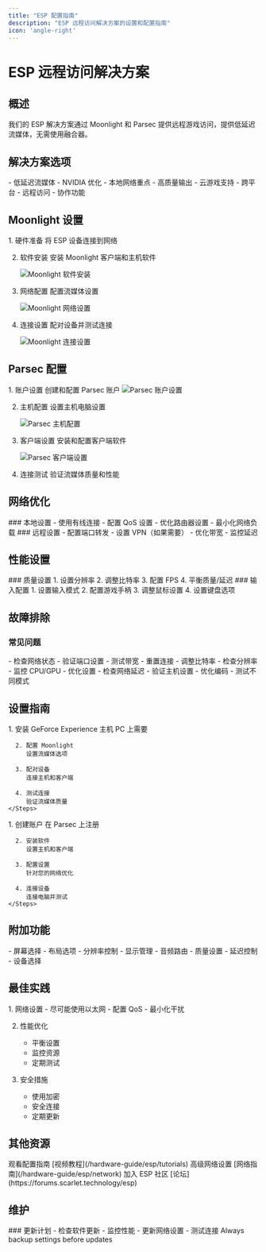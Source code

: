 ```yaml
---
title: "ESP 配置指南"
description: "ESP 远程访问解决方案的设置和配置指南"
icon: 'angle-right'
---
```


# ESP 远程访问解决方案

## 概述

<Note>
我们的 ESP 解决方案通过 Moonlight 和 Parsec 提供远程游戏访问，提供低延迟流媒体，无需使用融合器。
</Note>

## 解决方案选项

<CardGroup>
  <Card title="Moonlight" icon="moon">
    - 低延迟流媒体
    - NVIDIA 优化
    - 本地网络重点
    - 高质量输出
  </Card>
  
  <Card title="Parsec" icon="globe">
    - 云游戏支持
    - 跨平台
    - 远程访问
    - 协作功能
  </Card>
</CardGroup>

## Moonlight 设置

<Steps>
  1. 硬件准备
     将 ESP 设备连接到网络
     
  2. 软件安装
     安装 Moonlight 客户端和主机软件
     <Frame>
       <img src="/images/moonlight1.png" alt="Moonlight 软件安装" />
     </Frame>
     
  3. 网络配置
     配置流媒体设置
     <Frame>
       <img src="/images/moonlight2.png" alt="Moonlight 网络设置" />
     </Frame>
     
  4. 连接设置
     配对设备并测试连接
     <Frame>
       <img src="/images/moonlight3.png" alt="Moonlight 连接设置" />
     </Frame>
</Steps>

## Parsec 配置

<Steps>
  1. 账户设置
     创建和配置 Parsec 账户
     <Frame>
       <img src="/images/image (91).png" alt="Parsec 账户设置" />
     </Frame>
     
  2. 主机配置
     设置主机电脑设置
     <Frame>
       <img src="/images/image (92).png" alt="Parsec 主机配置" />
     </Frame>
     
  3. 客户端设置
     安装和配置客户端软件
     <Frame>
       <img src="/images/image (93).png" alt="Parsec 客户端设置" />
     </Frame>
     
  4. 连接测试
     验证流媒体质量和性能
</Steps>

## 网络优化

<Tabs>
  <Tab title="本地网络">
    ### 本地设置
    - 使用有线连接
    - 配置 QoS 设置
    - 优化路由器设置
    - 最小化网络负载
  </Tab>
  
  <Tab title="远程访问">
    ### 远程设置
    - 配置端口转发
    - 设置 VPN（如果需要）
    - 优化带宽
    - 监控延迟
  </Tab>
</Tabs>

## 性能设置

<AccordionGroup>
  <Accordion title="流媒体质量">
    ### 质量设置
    1. 设置分辨率
    2. 调整比特率
    3. 配置 FPS
    4. 平衡质量/延迟
  </Accordion>
  
  <Accordion title="输入设置">
    ### 输入配置
    1. 设置输入模式
    2. 配置游戏手柄
    3. 调整鼠标设置
    4. 设置键盘选项
  </Accordion>
</AccordionGroup>

## 故障排除

### 常见问题

<AccordionGroup>
  <Accordion title="连接问题">
    - 检查网络状态
    - 验证端口设置
    - 测试带宽
    - 重置连接
  </Accordion>
  
  <Accordion title="质量问题">
    - 调整比特率
    - 检查分辨率
    - 监控 CPU/GPU
    - 优化设置
  </Accordion>
  
  <Accordion title="输入延迟">
    - 检查网络延迟
    - 验证主机设置
    - 优化编码
    - 测试不同模式
  </Accordion>
</AccordionGroup>

## 设置指南

<Tabs>
  <Tab title="Moonlight 设置">
    <Steps>
      1. 安装 GeForce Experience
         主机 PC 上需要
         
      2. 配置 Moonlight
         设置流媒体选项
         
      3. 配对设备
         连接主机和客户端
         
      4. 测试连接
         验证流媒体质量
    </Steps>
  </Tab>
  
  <Tab title="Parsec 设置">
    <Steps>
      1. 创建账户
         在 Parsec 上注册
         
      2. 安装软件
         设置主机和客户端
         
      3. 配置设置
         针对您的网络优化
         
      4. 连接设备
         连接电脑并测试
    </Steps>
  </Tab>
</Tabs>

## 附加功能

<CardGroup>
  <Card title="多显示器" icon="display">
    - 屏幕选择
    - 布局选项
    - 分辨率控制
    - 显示管理
  </Card>
  
  <Card title="音频设置" icon="volume-high">
    - 音频路由
    - 质量设置
    - 延迟控制
    - 设备选择
  </Card>
</CardGroup>

## 最佳实践

<Steps>
  1. 网络设置
     - 尽可能使用以太网
     - 配置 QoS
     - 最小化干扰
     
  2. 性能优化
     - 平衡设置
     - 监控资源
     - 定期测试
     
  3. 安全措施
     - 使用加密
     - 安全连接
     - 定期更新
</Steps>

## 其他资源

<CardGroup>
  <Card title="设置视频" icon="video">
    观看配置指南
    [视频教程](/hardware-guide/esp/tutorials)
  </Card>
  
  <Card title="网络指南" icon="network-wired">
    高级网络设置
    [网络指南](/hardware-guide/esp/network)
  </Card>
  
  <Card title="社区" icon="users">
    加入 ESP 社区
    [论坛](https://forums.scarlet.technology/esp)
  </Card>
</CardGroup>

## 维护

<Accordion title="定期更新">
### 更新计划
- 检查软件更新
- 监控性能
- 更新网络设置
- 测试连接

<Warning>
Always backup settings before updates
</Warning>
</Accordion> 